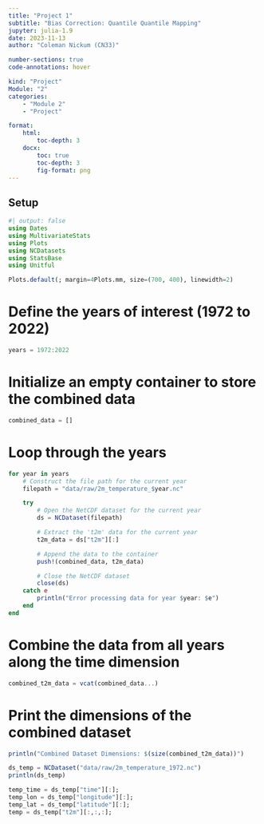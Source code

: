```yaml
---
title: "Project 1"
subtitle: "Bias Correction: Quantile Quantile Mapping"
jupyter: julia-1.9
date: 2023-11-13
author: "Coleman Nickum (CN33)" 

number-sections: true
code-annotations: hover

kind: "Project"
Module: "2"
categories:
    - "Module 2"
    - "Project"

format:
    html: 
        toc-depth: 3
    docx: 
        toc: true
        toc-depth: 3
        fig-format: png
---
```

## Setup

```julia
#| output: false
using Dates
using MultivariateStats
using Plots
using NCDatasets
using StatsBase
using Unitful

Plots.default(; margin=4Plots.mm, size=(700, 400), linewidth=2)
```


# Define the years of interest (1972 to 2022)
```julia
years = 1972:2022
``` 

# Initialize an empty container to store the combined data
```julia
combined_data = []
```

# Loop through the years
```julia
for year in years
    # Construct the file path for the current year
    filepath = "data/raw/2m_temperature_$year.nc"

    try
        # Open the NetCDF dataset for the current year
        ds = NCDataset(filepath)

        # Extract the 't2m' data for the current year
        t2m_data = ds["t2m"][:]

        # Append the data to the container
        push!(combined_data, t2m_data)

        # Close the NetCDF dataset
        close(ds)
    catch e
        println("Error processing data for year $year: $e")
    end
end
```

# Combine the data from all years along the time dimension
```julia
combined_t2m_data = vcat(combined_data...)
```

# Print the dimensions of the combined dataset
```julia
println("Combined Dataset Dimensions: $(size(combined_t2m_data))")
```

```julia
ds_temp = NCDataset("data/raw/2m_temperature_1972.nc")
println(ds_temp)
```

```julia
temp_time = ds_temp["time"][:];
temp_lon = ds_temp["longitude"][:];
temp_lat = ds_temp["latitude"][:];
temp = ds_temp["t2m"][:,:,:];
```













